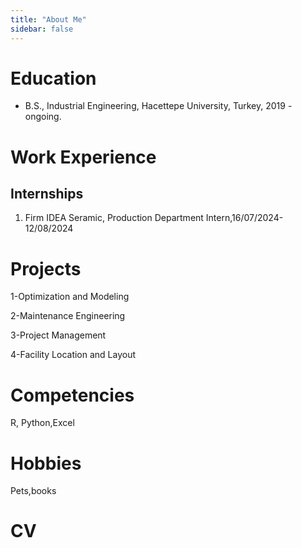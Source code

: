 ```yaml
---
title: "About Me"
sidebar: false 
---
```


# Education

-   B.S., Industrial Engineering, Hacettepe University, Turkey, 2019 - ongoing.

# Work Experience

## Internships

1.  Firm IDEA Seramic, Production Department Intern,16/07/2024-12/08/2024

# Projects

1-Optimization and Modeling

2-Maintenance Engineering

3-Project Management

4-Facility Location and Layout

# Competencies

R, Python,Excel

# Hobbies

Pets,books

# CV
